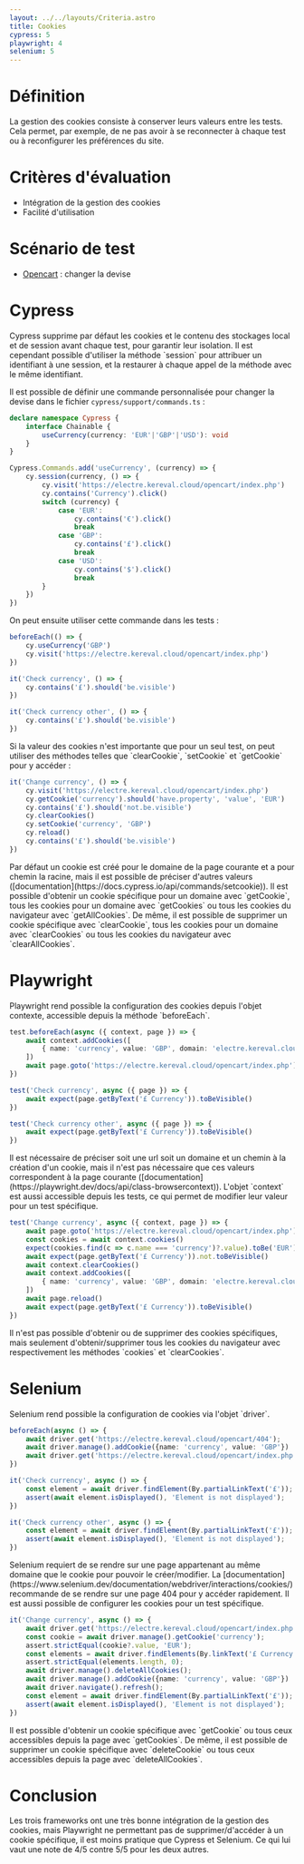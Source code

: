 ```yaml
---
layout: ../../layouts/Criteria.astro
title: Cookies
cypress: 5
playwright: 4
selenium: 5
---
```



# Définition

La gestion des cookies consiste à conserver leurs valeurs entre les tests. Cela permet, par exemple, de ne pas avoir à se reconnecter à chaque test ou à reconfigurer les préférences du site.

# Critères d'évaluation

- Intégration de la gestion des cookies
- Facilité d'utilisation

# Scénario de test

- [Opencart](https://electre.kereval.cloud/opencart/index.php) : changer la devise

# Cypress

<ThumbUpAlert>
    Cypress supprime par défaut les cookies et le contenu des stockages local et de session avant chaque test, pour garantir leur isolation. Il est cependant possible d'utiliser la méthode `session` pour attribuer un identifiant à une session, et la restaurer à chaque appel de la méthode avec le même identifiant.
</ThumbUpAlert>

Il est possible de définir une commande personnalisée pour changer la devise dans le fichier `cypress/support/commands.ts` :

```ts
declare namespace Cypress {
    interface Chainable {
        useCurrency(currency: 'EUR'|'GBP'|'USD'): void
    }
}

Cypress.Commands.add('useCurrency', (currency) => {
    cy.session(currency, () => {
        cy.visit('https://electre.kereval.cloud/opencart/index.php')
        cy.contains('Currency').click()
        switch (currency) {
            case 'EUR':
                cy.contains('€').click()
                break
            case 'GBP':
                cy.contains('£').click()
                break
            case 'USD':
                cy.contains('$').click()
                break
        }
    })
})
```

On peut ensuite utiliser cette commande dans les tests :

```ts
beforeEach(() => {
    cy.useCurrency('GBP')
    cy.visit('https://electre.kereval.cloud/opencart/index.php')
})

it('Check currency', () => {
    cy.contains('£').should('be.visible')
})

it('Check currency other', () => {
    cy.contains('£').should('be.visible')
})
```
<ThumbUpAlert>
    Si la valeur des cookies n'est importante que pour un seul test, on peut utiliser des méthodes telles que `clearCookie`, `setCookie` et `getCookie` pour y accéder :
</ThumbUpAlert>

```ts
it('Change currency', () => {
    cy.visit('https://electre.kereval.cloud/opencart/index.php')
    cy.getCookie('currency').should('have.property', 'value', 'EUR')
    cy.contains('£').should('not.be.visible')
    cy.clearCookies()
    cy.setCookie('currency', 'GBP')
    cy.reload()
    cy.contains('£').should('be.visible')
})
```
<ThumbInfoAlert>
    Par défaut un cookie est créé pour le domaine de la page courante et a pour chemin la racine, mais il est possible de préciser d'autres valeurs ([documentation](https://docs.cypress.io/api/commands/setcookie)).
</ThumbInfoAlert>
<ThumbUpAlert>
    Il est possible d'obtenir un cookie spécifique pour un domaine avec `getCookie`, tous les cookies pour un domaine avec `getCookies` ou tous les cookies du navigateur avec `getAllCookies`.
    De même, il est possible de supprimer un cookie spécifique avec `clearCookie`, tous les cookies pour un domaine avec `clearCookies` ou tous les cookies du navigateur avec `clearAllCookies`.
</ThumbUpAlert>

# Playwright

<ThumbUpAlert>
    Playwright rend possible la configuration des cookies depuis l'objet contexte, accessible depuis la méthode `beforeEach`.
</ThumbUpAlert>

```ts
test.beforeEach(async ({ context, page }) => {
    await context.addCookies([
        { name: 'currency', value: 'GBP', domain: 'electre.kereval.cloud', path: '/'},
    ])
    await page.goto('https://electre.kereval.cloud/opencart/index.php')
})

test('Check currency', async ({ page }) => {
    await expect(page.getByText('£ Currency')).toBeVisible()
})

test('Check currency other', async ({ page }) => {
    await expect(page.getByText('£ Currency')).toBeVisible()
})
```
<ThumbInfoAlert>
    Il est nécessaire de préciser soit une url soit un domaine et un chemin à la création d'un cookie, mais il n'est pas nécessaire que ces valeurs correspondent à la page courante ([documentation](https://playwright.dev/docs/api/class-browsercontext)).
</ThumbInfoAlert>

<ThumbUpAlert>
    L'objet `context` est aussi accessible depuis les tests, ce qui permet de modifier leur valeur pour un test spécifique.
</ThumbUpAlert>

```ts
test('Change currency', async ({ context, page }) => {
    await page.goto('https://electre.kereval.cloud/opencart/index.php')
    const cookies = await context.cookies()
    expect(cookies.find(c => c.name === 'currency')?.value).toBe('EUR')
    await expect(page.getByText('£ Currency')).not.toBeVisible()
    await context.clearCookies()
    await context.addCookies([
        { name: 'currency', value: 'GBP', domain: 'electre.kereval.cloud', path: '/'},
    ])
    await page.reload()
    await expect(page.getByText('£ Currency')).toBeVisible()
})
```

<ThumbDownAlert>
    Il n'est pas possible d'obtenir ou de supprimer des cookies spécifiques, mais seulement d'obtenir/supprimer tous les cookies du navigateur avec respectivement les méthodes `cookies` et `clearCookies`.
</ThumbDownAlert>

# Selenium

<ThumbUpAlert>
    Selenium rend possible la configuration de cookies via l'objet `driver`.
</ThumbUpAlert>

```ts
beforeEach(async () => {
    await driver.get('https://electre.kereval.cloud/opencart/404');
    await driver.manage().addCookie({name: 'currency', value: 'GBP'})
    await driver.get('https://electre.kereval.cloud/opencart/index.php');
})

it('Check currency', async () => {
    const element = await driver.findElement(By.partialLinkText('£'));
    assert(await element.isDisplayed(), 'Element is not displayed');
})

it('Check currency other', async () => {
    const element = await driver.findElement(By.partialLinkText('£'));
    assert(await element.isDisplayed(), 'Element is not displayed');
})
```

<ThumbWarningAlert>
    Selenium requiert de se rendre sur une page appartenant au même domaine que le cookie pour pouvoir le créer/modifier.
    La [documentation](https://www.selenium.dev/documentation/webdriver/interactions/cookies/) recommande de se rendre sur une page 404 pour y accéder rapidement.
</ThumbWarningAlert>

<ThumbUpAlert>
    Il est aussi possible de configurer les cookies pour un test spécifique.
</ThumbUpAlert>

```ts
it('Change currency', async () => {
    await driver.get('https://electre.kereval.cloud/opencart/index.php');
    const cookie = await driver.manage().getCookie('currency');
    assert.strictEqual(cookie?.value, 'EUR');
    const elements = await driver.findElements(By.linkText('£ Currency'));
    assert.strictEqual(elements.length, 0);
    await driver.manage().deleteAllCookies();
    await driver.manage().addCookie({name: 'currency', value: 'GBP'})
    await driver.navigate().refresh();
    const element = await driver.findElement(By.partialLinkText('£'));
    assert(await element.isDisplayed(), 'Element is not displayed');
})
```

<ThumbUpAlert>
    Il est possible d'obtenir un cookie spécifique avec `getCookie` ou tous ceux accessibles depuis la page avec `getCookies`.
    De même, il est possible de supprimer un cookie spécifique avec `deleteCookie` ou tous ceux accessibles depuis la page avec `deleteAllCookies`.
</ThumbUpAlert>


# Conclusion

Les trois frameworks ont une très bonne intégration de la gestion des cookies, 
mais Playwright ne permettant pas de supprimer/d'accéder à un cookie spécifique, il est moins pratique que Cypress et Selenium.
Ce qui lui vaut une note de 4/5 contre 5/5 pour les deux autres.